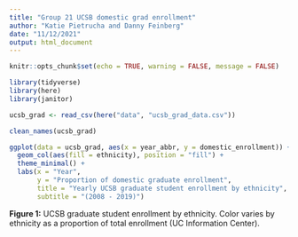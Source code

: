 ```yaml
---
title: "Group 21 UCSB domestic grad enrollment"
author: "Katie Pietrucha and Danny Feinberg"
date: "11/12/2021"
output: html_document
---
```


```r
knitr::opts_chunk$set(echo = TRUE, warning = FALSE, message = FALSE)

library(tidyverse)
library(here)
library(janitor)
```


```r
ucsb_grad <- read_csv(here("data", "ucsb_grad_data.csv"))
```


```r
clean_names(ucsb_grad)

ggplot(data = ucsb_grad, aes(x = year_abbr, y = domestic_enrollment)) +
  geom_col(aes(fill = ethnicity), position = "fill") +
  theme_minimal() +
  labs(x = "Year", 
       y = "Proportion of domestic graduate enrollment",
       title = "Yearly UCSB graduate student enrollment by ethnicity",
       subtitle = "(2008 - 2019)")
```

**Figure 1:** UCSB graduate student enrollment by ethnicity. Color varies by ethnicity as a proportion of total enrollment (UC Information Center).
